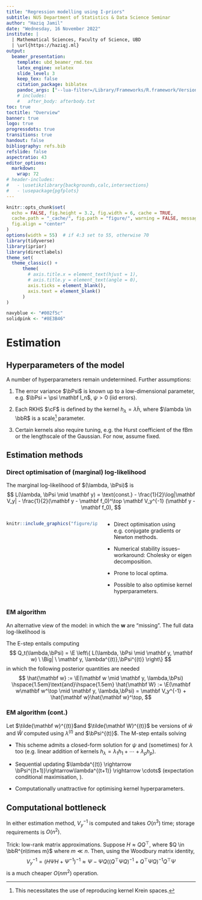 ```yaml
---
title: "Regression modelling using I-priors"
subtitle: NUS Department of Statistics & Data Science Seminar
author: "Haziq Jamil"
date: "Wednesday, 16 November 2022"
institute: |
  | Mathematical Sciences, Faculty of Science, UBD
  | \url{https://haziqj.ml}
output: 
  beamer_presentation:
    template: ubd_beamer_rmd.tex
    latex_engine: xelatex
    slide_level: 3
    keep_tex: false
    citation_package: biblatex
    pandoc_args: ["--lua-filter=/Library/Frameworks/R.framework/Versions/4.2/Resources/library/bookdown/rmarkdown/lua/custom-environment.lua"]    
    # includes:
    #   after_body: afterbody.txt
toc: true
toctitle: "Overview"
banner: true
logo: true
progressdots: true
transitions: true
handout: false
bibliography: refs.bib
refslide: false
aspectratio: 43
editor_options: 
  markdown: 
    wrap: 72
# header-includes:
#   - \usetikzlibrary{backgrounds,calc,intersections}
#   - \usepackage{pgfplots}
---
```


```r
knitr::opts_chunk$set(
  echo = FALSE, fig.height = 3.2, fig.width = 6, cache = TRUE,
  cache.path = "_cache/", fig.path = "figure/", warning = FALSE, message = FALSE,
  fig.align = "center"
)
options(width = 55)  # if 4:3 set to 55, otherwise 70
library(tidyverse)
library(iprior)
library(directlabels)
theme_set(
  theme_classic() +
      theme(
        # axis.title.x = element_text(hjust = 1),
        # axis.title.y = element_text(angle = 0),
        axis.ticks = element_blank(),
        axis.text = element_blank()
      )
)

navyblue <- "#002f5c"
solidpink <- "#8E3B46"
```


# Estimation

## Hyperparameters of the model

\vspace{-1.5em}

\begin{equation}\label{mod2}
\begin{gathered}
y_i = f_0(x_i) + \sum_{j=1}^n h_\lambda(x_i,x_j)w_j + \epsilon_i \\
(\epsilon_1,\dots,\epsilon_n)^\top \sim \N_n(0, \bPsi^{-1}) \\
(w_1,\dots,w_n)^\top \sim \N_n(0, \bPsi)
\end{gathered}
\end{equation}

A number of hyperparameters remain undetermined. 
Further assumptions:

1. The error variance $\bPsi$ is known up to a low-dimensional parameter, e.g. $\bPsi = \psi \mathbf I_n$, $\psi >0$ (iid errors).

2. Each RKHS $\cF$ is defined by the kernel $h_\lambda = \lambda \tilde h$, where $\lambda \in \bbR$ is a scale^[This necessitates the use of reproducing kernel Krein spaces.] parameter.

3. Certain kernels also require tuning, e.g. the Hurst coefficient of the fBm or the lengthscale of the Gaussian. For now, assume fixed.

## Estimation methods

### Direct optimisation of (marginal) log-likelihood

The marginal log-likelihood of $(\lambda, \bPsi)$ is
$$
L(\lambda, \bPsi \mid \mathbf y)  = \text{const.} - \frac{1}{2}\log|\mathbf V_y| - \frac{1}{2}(\mathbf y - \mathbf f_0)^\top \mathbf V_y^{-1} (\mathbf y - \mathbf f_0),
$$

::: {.columns}

::: {.column width=48%}
```r
knitr::include_graphics("figure/iprior_surface.pdf")
```
:::

::: {.column width=48%}

\vspace{2em}

- Direct optimisation using e.g. conjugate gradients or Newton methods. 

- Numerical stability issues--workaround: Cholesky or eigen decomposition.

- Prone to local optima.

- Possible to also optimise kernel hyperparameters.
:::

:::



### EM algorithm

An alternative view of the model:
\begin{align*}
\mathbf y\mid\mathbf w &\sim \N_n(\mathbf f_0 + \mathbf H_\lambda w,  \boldsymbol\Psi^{-1}) \\
\mathbf w &\sim \N_n(\mathbf 0, \bPsi )
\end{align*}
in which the $\mathbf w$ are "missing". 
The full data log-likelihood is
\begin{align*}
L(\lambda, \bPsi \mid \mathbf y, \mathbf w)
%&= \log p(\mathbf y\mid\mathbf w,\lambda,\bPsi) + \log p(\mathbf w \mid \bPsi) \\
&= \text{const.} 
- \frac{1}{2}(\mathbf y - \mathbf f_0)^\top \bPsi (\mathbf y - \mathbf f_0) 
- \frac{1}{2}\operatorname{tr}\left(\mathbf V_y \mathbf w \mathbf w^\top \right) \\
&\hspace{2em}+ (\mathbf y - \mathbf f_0)^\top \bPsi \mathbf H_\lambda \mathbf w
\end{align*}

The E-step entails computing 
$$
Q_t(\lambda,\bPsi) = \E \left\{ L(\lambda, \bPsi \mid \mathbf y, \mathbf w) \ \Big| \ \mathbf y, \lambda^{(t)},\bPsi^{(t)} \right\}
$$
in which the following posterior quantities are needed
$$
\hat{\mathbf w} := \E(\mathbf w \mid \mathbf y, \lambda,\bPsi) \hspace{1.5em}\text{and}\hspace{1.5em} \hat{\mathbf W} := \E(\mathbf w\mathbf w^\top  \mid \mathbf y, \lambda,\bPsi) = \mathbf V_y^{-1} + \hat{\mathbf w}\hat{\mathbf w}^\top,
$$

### EM algorithm (cont.)

<!-- Choose starting values $\lambda^{(0)}$ and $\bPsi^{(0)}$. -->


<!-- Supposing $\bPsi$ but not $\mathbf H_\lambda$ depends on $\psi$; and $\mathbf H_\lambda$ depends on $\lambda$ but not $\psi$, the M-step entails solving the following equations set to zero: -->

Let $\tilde{\mathbf w}^{(t)}$and $\tilde{\mathbf W}^{(t)}$ be versions of $\hat w$ and $\hat W$ computed using $\lambda^{(t)}$ and $\bPsi^{(t)}$.
The M-step entails solving

\begin{align*}
\frac{\partial Q_t}{\partial \lambda} 
&= -\frac{1}{2}\operatorname{tr}\left( \frac{\partial \mathbf V_y}{\partial \lambda}  \tilde{\mathbf W}^{(t)} \right) 
+ (\mathbf y - \mathbf f_0)^\top \bPsi \frac{\partial \mathbf H_\lambda}{\partial \lambda} \tilde{\mathbf w}^{(t)} 
&=0 \\
\frac{\partial Q_t}{\partial \psi} 
&=
-\frac{1}{2} \operatorname{tr}\left( \frac{\partial \mathbf V_y}{\partial \psi} \tilde{\mathbf W}^{(t)} \right)
-\frac{1}{2}(\mathbf y - \mathbf f_0)^\top \left( \mathbf y - \mathbf f_0 -2 \mathbf H_\lambda \tilde{\mathbf w}^{(t)} \right)
&=0
\end{align*}

\vspace{1em}

- This scheme admits a closed-form solution for $\psi$ and (sometimes) for $\lambda$ too (e.g. linear addition of kernels $h_\lambda=\lambda_1 h_1 + \cdots + \lambda_p h_p$).

- Sequential updating $\lambda^{(t)} \rightarrow \bPsi^{(t+1)}\rightarrow\lambda^{(t+1)} \rightarrow \cdots$ (expectation conditional maximisation, \cite{meng1993maximum}).

- Computationally unattractive for optimising kernel hyperparameters.

## Computational bottleneck

In either estimation method, $V_y^{-1}$ is computed and takes $O(n^3)$ time; storage requirements is $O(n^2)$. 

\vspace{1em}

Trick: low-rank matrix approximations.
Suppose $H\approx QQ^\top$, where $Q \in \bbR^{n\times m}$ where $m \ll n$.
Then, using the Woodbury matrix identity,
$$
V_y^{-1} = (H\Psi H + \Psi^{-1})^{-1} \approx \Psi - \Psi Q\big((Q^\top \Psi Q)^{-1} + Q^\top\Psi Q\big)^{-1} Q^\top \Psi
$$
is a much cheaper $O(nm^2)$ operation.









